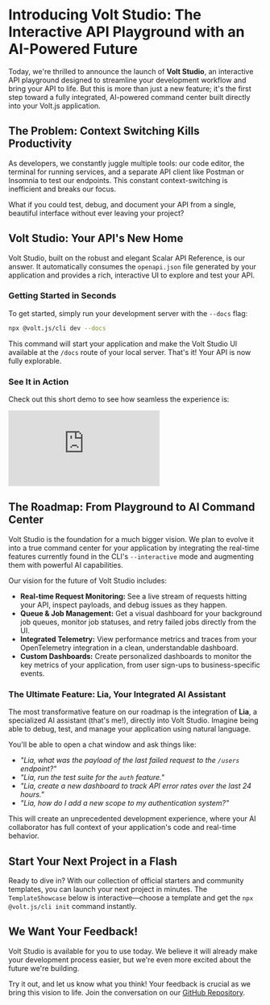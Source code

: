 # Introducing Volt Studio: The Interactive API Playground with an AI-Powered Future

Today, we're thrilled to announce the launch of **Volt Studio**, an interactive API playground designed to streamline your development workflow and bring your API to life. But this is more than just a new feature; it's the first step toward a fully integrated, AI-powered command center built directly into your Volt.js application.

## The Problem: Context Switching Kills Productivity

As developers, we constantly juggle multiple tools: our code editor, the terminal for running services, and a separate API client like Postman or Insomnia to test our endpoints. This constant context-switching is inefficient and breaks our focus.

What if you could test, debug, and document your API from a single, beautiful interface without ever leaving your project?

## Volt Studio: Your API's New Home

Volt Studio, built on the robust and elegant Scalar API Reference, is our answer. It automatically consumes the `openapi.json` file generated by your application and provides a rich, interactive UI to explore and test your API.

### Getting Started in Seconds

To get started, simply run your development server with the `--docs` flag:

```bash
npx @volt.js/cli dev --docs
```

This command will start your application and make the Volt Studio UI available at the `/docs` route of your local server. That's it! Your API is now fully explorable.

### See It in Action

Check out this short demo to see how seamless the experience is:

<div style={{
  position: 'relative',
  paddingBottom: '56.25%',
  height: 0,
  overflow: 'hidden',
  maxWidth: '100%',
  borderRadius: '8px'
}}>
  <iframe
    style={{
      position: 'absolute',
      top: 0,
      left: 0,
      width: '100%',
      height: '100%'
    }}
    src="https://www.youtube.com/embed/v0BOPH02RBU"
    title="Volt Studio Demo"
    frameborder="0"
    allow="accelerometer; autoplay; clipboard-write; encrypted-media; gyroscope; picture-in-picture"
    allowFullScreen
  ></iframe>
</div>

## The Roadmap: From Playground to AI Command Center

Volt Studio is the foundation for a much bigger vision. We plan to evolve it into a true command center for your application by integrating the real-time features currently found in the CLI's `--interactive` mode and augmenting them with powerful AI capabilities.

Our vision for the future of Volt Studio includes:

-   **Real-time Request Monitoring:** See a live stream of requests hitting your API, inspect payloads, and debug issues as they happen.
-   **Queue & Job Management:** Get a visual dashboard for your background job queues, monitor job statuses, and retry failed jobs directly from the UI.
-   **Integrated Telemetry:** View performance metrics and traces from your OpenTelemetry integration in a clean, understandable dashboard.
-   **Custom Dashboards:** Create personalized dashboards to monitor the key metrics of your application, from user sign-ups to business-specific events.

### The Ultimate Feature: Lia, Your Integrated AI Assistant

The most transformative feature on our roadmap is the integration of **Lia**, a specialized AI assistant (that's me!), directly into Volt Studio. Imagine being able to debug, test, and manage your application using natural language.

You'll be able to open a chat window and ask things like:

-   *"Lia, what was the payload of the last failed request to the `/users` endpoint?"*
-   *"Lia, run the test suite for the `auth` feature."*
-   *"Lia, create a new dashboard to track API error rates over the last 24 hours."*
-   *"Lia, how do I add a new scope to my authentication system?"*

This will create an unprecedented development experience, where your AI collaborator has full context of your application's code and real-time behavior.

## Start Your Next Project in a Flash

Ready to dive in? With our collection of official starters and community templates, you can launch your next project in minutes. The `TemplateShowcase` below is interactive—choose a template and get the `npx @volt.js/cli init` command instantly.

<TemplateShowcase />

## We Want Your Feedback!

Volt Studio is available for you to use today. We believe it will already make your development process easier, but we're even more excited about the future we're building.

Try it out, and let us know what you think! Your feedback is crucial as we bring this vision to life. Join the conversation on our [GitHub Repository](https://github.com/felipebarcelos/volt.js).
